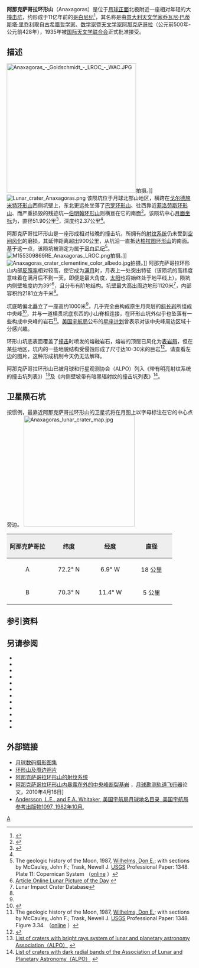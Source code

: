 {{Lunar crater data |
 image=Anaxagoras crater 4128 h2.jpg|240px|
 caption=[[月球轨道器4号|月球轨道器4号]]拍摄的图像|
 latitude=73.48|
 N_or_S=N|
 longitude=10.17|
 E_or_W=W|
 diameter=51.90公里|
 depth=2.37公里|
 colong=11|
 eponym=[[阿那克萨哥拉|阿那克萨哥拉]]}}

'''阿那克萨哥拉环形山'''（Anaxagoras）是位于[[月球正面|月球正面]]北极附近一座相对年轻的大[[撞击坑|撞击坑]]，约形成于11亿年前的[[哥白尼纪|哥白尼纪]]<ref name="WIKI">{{Cite web |url=http://the-moon.wikispaces.com/Anaxagoras |title=Description Crater online The Moon-Wiki |access-date=2017-02-21 |archive-date=2008-12-01 |archive-url=https://web.archive.org/web/20081201151515/http://the-moon.wikispaces.com/Anaxagoras |dead-url=no }}</ref>，其名称是由[[意大利|意大利]][[天文学家|天文学家]][[乔瓦尼·巴蒂斯塔·里乔利|乔瓦尼·巴蒂斯塔·里乔利]]取自[[古希腊|古希腊]][[哲学家|哲学家]]、[[数学家|数学家]]暨[[天文学家|天文学家]][[阿那克萨哥拉|阿那克萨哥拉]]（公元前500年-公元前428年），1935年被[[国际天文学联合会|国际天文学联合会]]正式批准接受。

==描述==
[[File:Anaxagoras_-_Goldschmidt_-_LROC_-_WAC.JPG|350px]]拍摄。]]
[[Image:Lunar_crater_Anaxagoras.png|thumb]]  
该陨坑位于月球北部山地区，横跨在[[戈尔德施米特环形山|戈尔德施米特环形山]]西侧坑壁上，东北更远处坐落了[[巴罗环形山|巴罗环形山]]、往西靠近[[菲洛劳斯环形山|菲洛劳斯环形山]]、而严重损毁的残迹坑—[[伯明翰环形山|伯明翰环形山]]则横亘在它的南面<ref>{{Cite web |url=http://planetarynames.wr.usgs.gov/images/Lunar/lac_3_lo.pdf |title=Crater Anaxagoras on the map LAC-3. |access-date=2017-02-21 |archive-date=2013-02-20 |archive-url=https://web.archive.org/web/20130220121338/http://planetarynames.wr.usgs.gov/images/Lunar/lac_3_lo.pdf |dead-url=no }}</ref>。该陨坑中心[[月面坐标|月面坐标]]为{{Coord|73.48|N|10.17|E|globe:Moon|nogoogle=1|noosm=1}}，直径51.90公里<ref name="IAU">{{Cite web |url=http://planetarynames.wr.usgs.gov/Feature/252 |title=Directory of the International Astronomical Union |access-date=2017-02-21 |archive-date=2020-11-27 |archive-url=https://web.archive.org/web/20201127014644/http://planetarynames.wr.usgs.gov/Feature/252 |dead-url=no }}</ref>，深度约2.37公里<ref name="LICD"/>。

阿那克萨哥拉环形山是一座形成相对较晚的撞击坑，所拥有的[[射纹系统|射纹系统]]仍未受到[[空间风化|空间风化]]的磨损，其延伸距离超出900公里，从坑沿一直抵达[[柏拉图坑|柏拉图环形山]]的南面。基于这一点，该陨坑被测定为属于[[哥白尼纪|哥白尼纪]]<ref name="Wilhelms1987">The geologic history of the Moon, 1987, [[Donald_Wilhelms|Wilhelms, Don E.]]; with sections by McCauley, John F.; Trask, Newell J. [[United_States_Geological_Survey|USGS]] Professional Paper: 1348.  Plate 11: Copernican System （[http://pubs.er.usgs.gov/publication/pp1348 online] {{Wayback|url=http://pubs.er.usgs.gov/publication/pp1348 |date=20160604112233 }}）</ref>。
[[Image:M155309869RE_Anaxagoras_LROC.png|thumb]]拍摄。]]
[[Image:Anaxagoras_crater_clementine_color_albedo.jpg|thumb]]拍摄。]]
阿那克萨哥拉环形山内部[[反照率|反照率]]相对较高，使它成为[[满月|满月]]时，月表上一处突出特征（该陨坑的高纬度意味着在满月后不到一天，即便是最大角度，[[太阳|太阳]]也将始终处于地平线上）。陨坑内侧壁坡度约为39°<ref>[http://www.lpod.org/?m=20070308 Article Online Lunar Picture of the Day] {{webarchive|url=https://web.archive.org/web/20150324101608/http://www.lpod.org/?m=20070308 |date=2015-03-24 }}</ref>，且分布有阶地结构。坑壁最大高出周边地形1120米<ref name="LICD">Lunar Impact Crater Database</ref>，内部容积约2181立方千米<ref name="LICD"/>。

坑底略偏北矗立了一座高约1000米<ref name="LICD"/>，几乎完全由构成原生月壳层的[[斜长岩|斜长岩]]所组成中央峰<ref>{{Cite web |url=http://lroc.sese.asu.edu/news/index.php?%2Farchives%2F193-Exposed-Fractured-Bedrock-in-the-Central-Peak-of-the-Anaxagoras-Crater.html |title=Сайт Lunar Reconnaissance Orbiter. |access-date=2019-05-11 |archive-url=https://web.archive.org/web/20100613195944/http://lroc.sese.asu.edu/news/index.php?%2Farchives%2F193-Exposed-Fractured-Bedrock-in-the-Central-Peak-of-the-Anaxagoras-Crater.html |archive-date=2010-06-13 |dead-url=yes }}</ref>，并与一道横贯坑底东西的小山脊相连接，在环形山坑外似乎也坠落有一些构成中央峰的岩石<ref>The geologic history of the Moon, 1987, [[Donald_Wilhelms|Wilhelms, Don E.]]; with sections by McCauley, John F.; Trask, Newell J. [[United_States_Geological_Survey|USGS]] Professional Paper: 1348.  Figure 3.34. （[http://pubs.er.usgs.gov/publication/pp1348 online] {{Wayback|url=http://pubs.er.usgs.gov/publication/pp1348 |date=20160604112233 }}）</ref>。[[美国宇航局|美国宇航局]]公布的[[星座计划|星座计划]]曾表示对该中央峰周边区域十分感兴趣。

环形山坑底表面覆盖了[[撞击事件|撞击]]时喷发的熔融岩石，熔岩的顶层已风化为[[表岩屑|表岩屑]]，但在某些地区，坑内的一些地貌结构受侵蚀形成了尺寸达10-30米的巨岩<ref>{{Cite web |url=http://lroc.sese.asu.edu/news/index.php?%2Farchives%2F383-Impact-melt-in-Anaxagoras-crater.html |title=Site Lunar Reconnaissance Orbiter. |access-date=2019-05-11 |archive-url=https://web.archive.org/web/20130420102323/http://lroc.sese.asu.edu/news/index.php?%2Farchives%2F383-Impact-melt-in-Anaxagoras-crater.html |archive-date=2013-04-20 |dead-url=yes }}</ref>。请查看左边的图片，这种形成机制今天仍无法解释。

阿那克萨哥拉环形山已被月球和行星观测协会（ALPO）列入《带有明亮射纹系统的撞击坑列表》）<ref>[http://www.zone-vx.com/alpo-rays-table.pdf List of craters with bright rays system of lunar and planetary astronomy Association（ALPO）] {{webarchive|url=https://web.archive.org/web/20160304213831/http://www.zone-vx.com/alpo-rays-table.pdf |date=2016-03-04 }}</ref>及《内侧壁坡带有暗黑辐射纹的撞击坑列表》<ref>[http://www.zone-vx.com/alpo-bcp-longlist.pdf List of craters with dark radial bands of the Association of Lunar and Planetary Astronomy（ALPO）] {{webarchive|url=https://web.archive.org/web/20131203025135/http://www.zone-vx.com/alpo-bcp-longlist.pdf |date=2013-12-03 }}</ref>。

==卫星陨石坑==
按惯例，最靠近阿那克萨哥拉环形山的卫星坑将在月图上以字母标注在它的中心点旁边。
[[Image:Anaxagoras_lunar_crater_map.jpg|300px]]

{| class="wikitable"
!width="25%" style="background:#eeeeee;" |阿那克萨哥拉 
!width="25%" style="background:#eeeeee;" |纬度
!width="25%" style="background:#eeeeee;" |经度
!width="25%" style="background:#eeeeee;" |直径
|-
|align="center"|A
|align="center"|72.2° N
|align="center"|6.9° W
|align="center"|18 公里
|-
|align="center"|B
|align="center"|70.3° N
|align="center"|11.4° W
|align="center"|5 公里
|}{{clear}}
==参引资料==
{{Reflist}}

==另请参阅==
{{refbegin}}
* {{cite book
  | last1 = Andersson
  | first1 = L. E.
  | last2 = Whitaker
  | first2 = E. A.
  | authorlink2 = Ewen Whitaker
  | date = 1982
  | title = [[NASA|NASA]] Catalogue of Lunar Nomenclature
  | publisher = NASA RP-1097
  | ref = harv
  }}
* {{cite web
  | last = Blue
  | first = Jennifer
  | date = July 25, 2007
  | title = Gazetteer of Planetary Nomenclature
  | publisher = [[United_States_Geological_Survey|USGS]]
  | url = http://planetarynames.wr.usgs.gov/
  | accessdate = 2007-08-05
  | ref = harv
  | archive-date = 2019-12-05
  | archive-url = https://web.archive.org/web/20191205162958/https://planetarynames.wr.usgs.gov/
  | dead-url = no
  }}
* {{cite book
  | last1 = Bussey
  | first1 = B.
  | authorlink1 = Ben Bussey
  | last2 = Spudis
  | first2 = P.
  | authorlink2 = Paul Spudis
  | date = 2004
  | title = The Clementine Atlas of the Moon
  | publisher = Cambridge University Press
  | location = New York
  | isbn = 978-0-521-81528-4
  | ref = harv
  }}
* {{cite book
  | last1 = Cocks
  | first1 = Elijah E.
  | last2 = Cocks
  | first2 = Josiah C.
  | date = 1995
  | title = Who's Who on the Moon: A Biographical Dictionary of Lunar Nomenclature
  | url = https://archive.org/details/isbn_9780936389271
  | publisher = Tudor Publishers
  | isbn = 978-0-936389-27-1
  | ref = harv
  }}
* {{cite web
  | last = McDowell
  | first = Jonathan
  | date = July 15, 2007
  | url = http://host.planet4589.org/astro/lunar/
  | title = Lunar Nomenclature
  | publisher = Jonathan's Space Report
  | accessdate = 2007-10-24
  | ref = harv
  | archive-date = 2019-06-21
  | archive-url = https://web.archive.org/web/20190621012337/http://host.planet4589.org/astro/lunar/
  | dead-url = no
  }}
* {{cite journal| last1 = Menzel| first1 = D. H.| last2 = Minnaert| first2 = M.| last3 = Levin| first3 = B.| last4 = Dollfus| first4 = A.| last5 = Bell| first5 = B.| title = Report on Lunar Nomenclature by the Working Group of Commission 17 of the IAU| doi = 10.1007/BF00171763| journal = Space Science Reviews| volume = 12| issue = 2| pages = 136–186| year = 1971| pmid = | pmc =| bibcode = 1971SSRv...12..136M| ref = harv}}
* {{cite book
  | first = Patrick
  | last = Moore
  | authorlink = Patrick Moore
  | date = 2001
  | title = On the Moon
  | url = https://archive.org/details/patrickmooreonmo00patr
  | publisher = Sterling Publishing Co
  | isbn = 978-0-304-35469-6
  | ref = harv
  }}
* {{cite book
  | first = Fred W.
  | last = Price
  | date = 1988
  | title = The Moon Observer's Handbook
  | publisher = Cambridge University Press
  | isbn = 978-0-521-33500-3
  | ref = harv
  }}
* {{cite book
  | last = Rükl
  | first = Antonín
  | authorlink = Antonín Rükl
  | date = 1990
  | title = Atlas of the Moon
  | publisher = Kalmbach Books
  | isbn = 978-0-913135-17-4
  | ref = harv
  }}
* {{cite book
  | last = Webb
  | first = Rev. T. W.
  | authorlink = Thomas William Webb
  | date = 1962
  | title = Celestial Objects for Common Telescopes
  | url = https://archive.org/details/celestialobjects00webb
  | edition = 6th revised
  | publisher = Dover
  | isbn = 978-0-486-20917-3
  | ref = harv
  }}
* {{cite book
  | first = Ewen A.
  | last = Whitaker
  | authorlink = Ewen Whitaker
  | date = 1999
  | title = Mapping and Naming the Moon
  | publisher = Cambridge University Press
  | isbn = 978-0-521-62248-6
  | ref = harv
  }}
* {{cite book
  | first = Peter T.
  | last = Wlasuk
  | date = 2000
  | title = Observing the Moon
  | publisher = Springer
  | isbn = 978-1-85233-193-1
  | ref = harv
 }}
{{refend}}

==外部链接==
* [http://www.lpi.usra.edu/resources/lunar_orbiter/bin/srch_nam.shtml?Anaxagoras%7C0 月球数码摄影图集] {{Wayback|url=http://www.lpi.usra.edu/resources/lunar_orbiter/bin/srch_nam.shtml?Anaxagoras%7C0 |date=20201127013426 }}
* [https://web.archive.org/web/20160307153956/http://www.lpod.org/coppermine/thumbnails.php?album=search&type=full&search=Anaxagoras 环形山及周边照片]
* [https://web.archive.org/web/20150324134615/http://www.lpod.org/?m=20070309 阿那克萨哥拉环形山的射纹系统]
* [http://www.nasa.gov/mission_pages/LRO/multimedia/lroimages/lroc-20100416-anaxagoras.html 阿那克萨哥拉环形山内暴露在外的中央峰断裂基岩] {{Wayback|url=http://www.nasa.gov/mission_pages/LRO/multimedia/lroimages/lroc-20100416-anaxagoras.html |date=20190107162009 }}，[[月球勘测轨道飞行器|月球勘测轨道飞行器]]论文，2010年4月16日]
* [http://planet4589.org/astro/lunar/RP-1097.pdf Andersson, L.E., and E.A. Whitaker, 美国宇航局月球地名目录, 美国宇航局参考出版物1097, 1982年10月.] {{Wayback|url=http://planet4589.org/astro/lunar/RP-1097.pdf |date=20141006125838 }}

[[Category:月球环形山|A]]

{{月球环形山 (A-B)}}